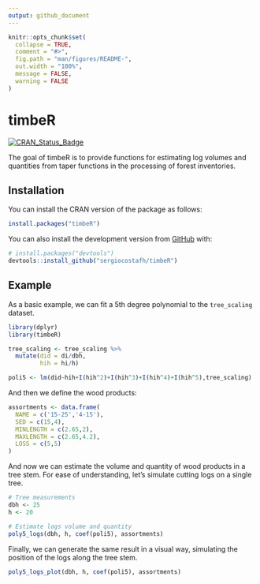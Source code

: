 ```yaml
---
output: github_document
---
```


<!-- README.md is generated from README.Rmd. Please edit that file -->

```r
knitr::opts_chunk$set(
  collapse = TRUE,
  comment = "#>",
  fig.path = "man/figures/README-",
  out.width = "100%",
  message = FALSE,
  warning = FALSE
)
```

# timbeR

[![CRAN\_Status\_Badge](https://www.r-pkg.org/badges/version/timbeR)](https://CRAN.R-project.org/package=timbeR)

The goal of timbeR is to provide functions for estimating log volumes and quantities from taper functions in the processing of forest inventories.  

## Installation

You can install the CRAN version of the package as follows:

```R
install.packages("timbeR")
```  

You can also install the development version from [GitHub](https://github.com/) with:

```R
# install.packages("devtools")
devtools::install_github("sergiocostafh/timbeR")
```  

## Example

As a basic example, we can fit a 5th degree polynomial to the `tree_scaling` dataset.

```r
library(dplyr)
library(timbeR)

tree_scaling <- tree_scaling %>% 
  mutate(did = di/dbh,
         hih = hi/h)

poli5 <- lm(did~hih+I(hih^2)+I(hih^3)+I(hih^4)+I(hih^5),tree_scaling)
```
  
And then we define the wood products:  
```r
assortments <- data.frame(
  NAME = c('15-25','4-15'),
  SED = c(15,4),
  MINLENGTH = c(2.65,2),
  MAXLENGTH = c(2.65,4.2),
  LOSS = c(5,5)
)
```
  
And now we can estimate the volume and quantity of wood products in a tree stem. For ease of understanding, let's simulate cutting logs on a single tree.

```r
# Tree measurements
dbh <- 25
h <- 20

# Estimate logs volume and quantity
poly5_logs(dbh, h, coef(poli5), assortments)
```
  
Finally, we can generate the same result in a visual way, simulating the position of the logs along the tree stem.  

```r
poly5_logs_plot(dbh, h, coef(poli5), assortments)
```

